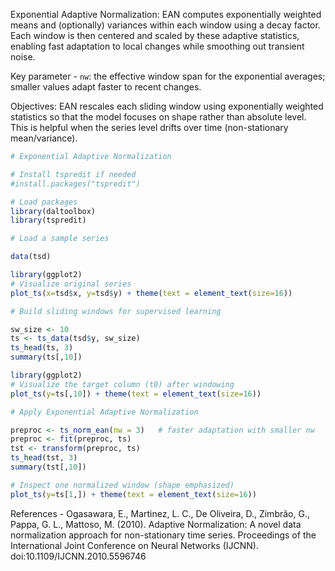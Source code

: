 Exponential Adaptive Normalization: EAN computes exponentially weighted means and (optionally) variances within each window using a decay factor. Each window is then centered and scaled by these adaptive statistics, enabling fast adaptation to local changes while smoothing out transient noise.

Key parameter
- `nw`: the effective window span for the exponential averages; smaller values adapt faster to recent changes.

Objectives: EAN rescales each sliding window using exponentially weighted statistics so that the model focuses on shape rather than absolute level. This is helpful when the series level drifts over time (non-stationary mean/variance).

```r
# Exponential Adaptive Normalization

# Install tspredit if needed
#install.packages("tspredit")
```

```r
# Load packages
library(daltoolbox)
library(tspredit) 
```


```r
# Load a sample series

data(tsd)
```

```r
library(ggplot2)
# Visualize original series
plot_ts(x=tsd$x, y=tsd$y) + theme(text = element_text(size=16))
```

```r
# Build sliding windows for supervised learning

sw_size <- 10
ts <- ts_data(tsd$y, sw_size)
ts_head(ts, 3)
summary(ts[,10])
```

```r
library(ggplot2)
# Visualize the target column (t0) after windowing
plot_ts(y=ts[,10]) + theme(text = element_text(size=16))
```

```r
# Apply Exponential Adaptive Normalization

preproc <- ts_norm_ean(nw = 3)   # faster adaptation with smaller nw
preproc <- fit(preproc, ts)
tst <- transform(preproc, ts)
ts_head(tst, 3)
summary(tst[,10])

# Inspect one normalized window (shape emphasized)
plot_ts(y=ts[1,]) + theme(text = element_text(size=16))
```

References
- Ogasawara, E., Martinez, L. C., De Oliveira, D., Zimbrão, G., Pappa, G. L., Mattoso, M. (2010).
Adaptive Normalization: A novel data normalization approach for non-stationary time series.
Proceedings of the International Joint Conference on Neural Networks (IJCNN).
doi:10.1109/IJCNN.2010.5596746

